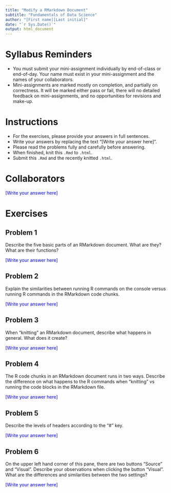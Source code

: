 ---
title: "Modify a RMarkdown Document"
subtitle: "Fundamentals of Data Science"
author: "[First name][Last initial]"
date: "`r Sys.Date()`"
output: html_document
---

# Syllabus Reminders

* You must submit your mini-assignment individually by end-of-class or end-of-day. Your name must exist in your mini-assignment and the names of your collaborators.
* Mini-assignments are marked mostly on completion, and partially on correctness. It will be marked either pass or fail, there will no detailed feedback on mini-assignments, and no opportunities for revisions and make-up.

# Instructions

* For the exercises, please provide your answers in full sentences.
* Write your answers by replacing the text "[Write your answer here]".
* Please read the problems fully and carefully before answering.
* When finished, knit this `.Rmd` to `.html`.
* Submit this `.Rmd` and the recently knitted `.html`.

# Collaborators

::: {style="color: blue;"}
[Write your answer here]
:::

# Exercises

## Problem 1

Describe the five basic parts of an RMarkdown document. What are they? What are their functions?

::: {style="color: blue;"}
[Write your answer here]
:::

## Problem 2

Explain the similarities between running R commands on the console versus running R commands in the RMarkdown code chunks.

::: {style="color: blue;"}
[Write your answer here]
:::

## Problem 3

When "knitting" an RMarkdown document, describe what happens in general. What does it create?

::: {style="color: blue;"}
[Write your answer here]
:::

## Problem 4

The R code chunks in an RMarkdown document runs in two ways. Describe the difference on what happens to the R commands when "knitting" vs running the code blocks in the RMarkdown file.

::: {style="color: blue;"}
[Write your answer here]
:::

## Problem 5

Describe the levels of headers according to the "#" key.

::: {style="color: blue;"}
[Write your answer here]
:::

## Problem 6

On the upper left hand corner of this pane, there are two buttons "Source" and "Visual". Describe your observations when clicking the button "Visual". What are the differences and similarities between the two settings?

::: {style="color: blue;"}
[Write your answer here]
:::
